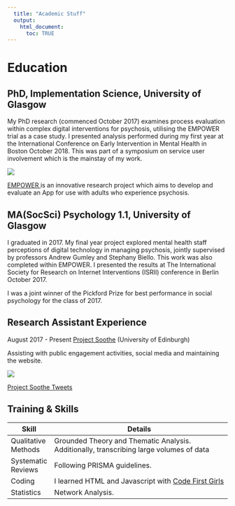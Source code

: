 ```yaml
---
  title: "Academic Stuff"
  output:
    html_document:
      toc: TRUE
---
```


<div id="bum">

# Education

## PhD, Implementation Science, University of Glasgow

My PhD research (commenced October 2017) examines process evaluation within complex digital interventions for psychosis, utilising the EMPOWER trial as a case study. I presented analysis performed during my first year at the International Conference on Early Intervention in Mental Health in Boston October 2018. This was part of a symposium on service user involvement which is the mainstay of my work.

<img id="empower" img src="images/empower_logo.png">

<a href="https://empowerstudy.net/"> EMPOWER </a> is an innovative research project which aims to develop and evaluate an App for use with adults who experience psychosis. 

## MA(SocSci) Psychology 1.1, University of Glasgow


I graduated in 2017. My final year project explored mental health staff perceptions of digital technology in managing psychosis, jointly supervised by professors Andrew Gumley and Stephany Biello. This work was also completed within EMPOWER. I presented the results at The International Society for Research on Internet Interventions (ISRII) conference in Berlin October 2017.

I was a joint winner of the Pickford Prize for best performance in social psychology for the class of 2017. 

## Research Assistant Experience 

August 2017 - Present [Project Soothe](http://www.projectsoothe.com/) (University of Edinburgh)

<p>Assisting with public engagement activities, social media and maintaining the website.</p>

<div id="container">
<div id="photo">
<img id="one" src="images/steph_soothe.jpg"/>
</div>

<div id="twitter"> <a class="twitter-timeline" 
href="https://twitter.com/ProjectSoothe" 
data-chrome="nofooter"
data-link-color="#820bbb"
data-width="600"
data-height="400"
data-border-color="#ffffff">
Project Soothe Tweets
</a> 
<script async src="https://platform.twitter.com/widgets.js" charset="utf-8"></script>
</div>
</div>

## Training & Skills


| Skill               | Details                                                                                                           |
|---------------------|-------------------------------------------------------------------------------------------------------------------|
| Qualitative Methods | Grounded Theory and Thematic Analysis. Additionally, transcribing large volumes of data |
| Systematic Reviews  | Following PRISMA guidelines.                                                                                      |
| Coding              | I learned HTML and Javascript with [Code First Girls](http://www.codefirstgirls.co.uk)                             |
| Statistics          | Network Analysis.                                                                                            |

</div>